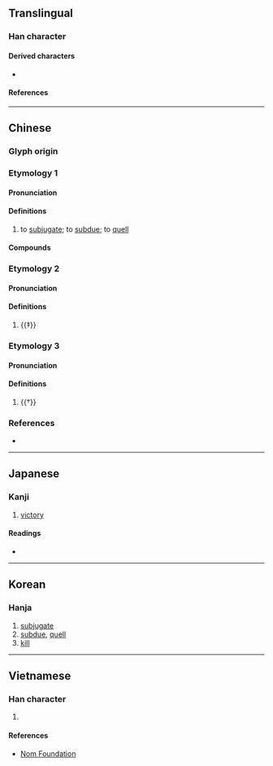 {{character info}}
==Translingual==

===Han character===
{{Han char|rn=62|rad=戈|as=09|sn=13|four=43750|canj=TVI|ids=⿰甚戈}}

====Derived characters====
* {{l|mul|[[𪭕]], [[𥖘]]}}

====References====
{{Han ref|kx=0413.170|dkj=11616|dj=0756.110|hdz=21408.110|uh=6221}}

----

==Chinese==
{{zh-forms|alt=龕}}

===Glyph origin===
{{Han etym}}
{{Han compound|甚|戈|ls=psc|c1=p|c2=s|t2=dagger-axe}}

===Etymology 1===

====Pronunciation====
{{zh-pron
|m=kān
|c=ham1
|mn=kham
|mc=1
|oc=y,1
|cat=v
}}

====Definitions====
{{zh-hanzi}}

# to [[subjugate]]; to [[subdue]]; to [[quell]]

====Compounds====
{{zh-der|動員戡亂|戡亂}}

===Etymology 2===

====Pronunciation====
{{zh-pron
|m=zhěn
|mc=2
|oc=n,2
|cat=v
}}

====Definitions====
{{zh-hanzi}}

# {{‡}} {{rfdef|zh}}

===Etymology 3===

====Pronunciation====
{{zh-pron
|c=zam3
|cat=v
}}

====Definitions====
{{zh-hanzi}}

# {{†}} {{zh-alt-form|揕}}

===References===
* {{R:yue:mfccd}}

----

==Japanese==

===Kanji===
{{ja-kanji|grade=|rs=戈09}}

# [[victory]]

====Readings====
* {{ja-readings|on=[[かん]] (kan), [[ちん]] (chin)|kun=[[かつ]] (katsu)}}

----

==Korean==

===Hanja===
{{ko-hanja|hangeul=감|eumhun=|rv=gam|mr=kam|y=kam}}

# [[subjugate]]
# [[subdue]], [[quell]]
# [[kill]]

----

==Vietnamese==

===Han character===
{{vi-readings|rs=戈09|reading=kham}}

# {{rfdef|vi|sort=戈09}}

====References====
* [http://nomfoundation.org/common/nom_details.php?codepoint=6221 Nom Foundation]